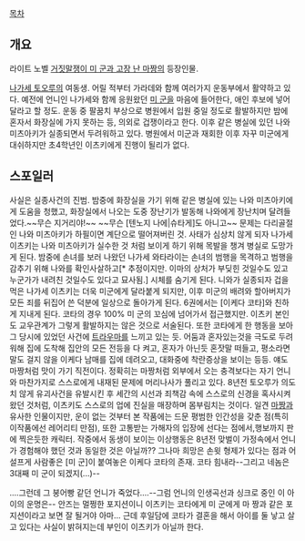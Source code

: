 [[목차]]
== 개요 ==
라이트 노벨 [[거짓말쟁이 미 군과 고장 난 마짱]]의 등장인물.

[[나가세 토오루]]의 여동생. 어릴 적부터 가라데와 함께 여러가지 운동부에서 활약하고 있다. 예전에 언니인 나가세와 함께 응원왔던 [[미 군]]을 마음에 들어한다, 애인 후보에 넣어 달라고 할 정도. 운동 중 팔꿈치 부상으로 병원에서 입원 중일 정도로 활발하지만 밤에 혼자서 화장실에 가지 못하는 등, 의외로 겁쟁이라고 한다. 이후 같은 병실에 있던 나와 미츠아키가 실종되면서 두려워하고 있다. 병원에서 미군과 재회한 이후 자꾸 미군에게 대쉬하지만 초4학년인 이츠키에게 진행이 될리가 없다.

== 스포일러 ==
사실은 실종사건의 진범. 
밤중에 화장실을 가기 위해 같은 병실에 있는 나와 미츠아키에게 도움을 청했고, 화장실에서 나오는 도중 장난기가 발동해 나와에게 장난치며 달려들었다.~~무슨 지거리야!~~ ~~무슨 [텐노지 나에|슈타게]도 아니고~~ 문제는 다리골절인 나와 미츠아키가 하필이면 계단으로 떨어져버린 것. 사태가 심상치 않게 되자 나가세 이츠키는 나와 미츠아키가 실수한 것 처럼 보이게 하기 위해 목발을 챙겨 병실로 도망가게 된다. 밤중에 손녀를 보러 나왔던 나가세 와타라이는 손녀의 범행을 목격하고 범행을 감추기 위해 나와를 확인사살하고[* 추정이지만. 이마의 상처가 부딪힌 것일수도 있고 누군가가 내려친 것일수도 있다고 묘사됨.] 시체를 숨기게 된다. 니와가 실종되자 겁을 먹은 나가세 이츠키는 더욱 미군에게 달라붙게 되지만, 이후 미군의 배려와 할아버지가 모든 죄를 뒤집어 쓴 덕분에 일상으로 돌아가게 된다.
6권에서는 [이케다 코타]와 친하게 지내게 된다. 코타의 경우 100% 미 군의 꼬심에 넘어가서 접근했지만. 이츠키 본인도 교우관계가 그렇게 활발하지는 않은 것으로 서술된다. 또한 코타에게 한 행동을 보아 그 당시에 있었던 사건에 [[트라우마]]를 느끼고 있는 듯. 어둠과 혼자있는것을 극도로 두려워해 집에 도착해 집안의 모든 전등을 다 켜고, 혼자가 아닌듯 혼잣말 떠들고, 평소라면 말도 걸지 않을  이케다 남매를 집에 데려오고, 대화중에 착란증상을 보이는 등등. 얘도 마짱처럼 맛이 가기 직전이다.
정확히는 마짱처럼 외부에서 오는 충격보다는 자기 언니와 마찬가지로 스스로에게 내재된 문제에 머리나사가 풀리고 있다.
8년전 토오루가 의도치 않게 유괴사건을 유발시킨 후 세간의 시선과 죄책감 속에 스스로의 신경을 혹사시켜왔던 것처럼, 이츠키도 스스로의 업에 진실을 매장하며 몸부림치는 것이다.
일견 [[마짱]]과 유사한 인물이지만, 운이 없는 것부터 본 작품에는 드문 평범한 인간성을 갖춘 점(특히 이작품에선 레어리티 만점), 또한 고통받는 가해자의 입장에 선다는 점에서,행보까지 판에 찍은듯한 캐릭터.
작중에서 동생이 보이는 이상행동은 8년전 맞벌이 가정속에서 언니가 경험해야 했던 것과 동일한 것은 아닐까??
그나마 희망은 손윗 형제가 있다는 점과 어설프게 사람좋은 [미 군]이 붙여놓은 이케다 코타의 존재.
코타 힘내라--그리고 네놈은 3대째 미 군이 되겠지(...)--





















....그런데 그 붕어빵 같던 언니가 죽었다....--그럼 언니의 인생곡선과 싱크로 중인 이 아이의 운명은--
안즈는 멀쩡한 포지션이니 이츠키는 코타에게 미 군에게 마 짱과 같은 포지션이라고 보면 잘 될거야 아마...
근데 후일담에 코타가 결혼을 해서 아이를 둘 낳고 살고 있다는 사실이 밝혀지는데 부인이 이츠키가 아닐까 한다.

